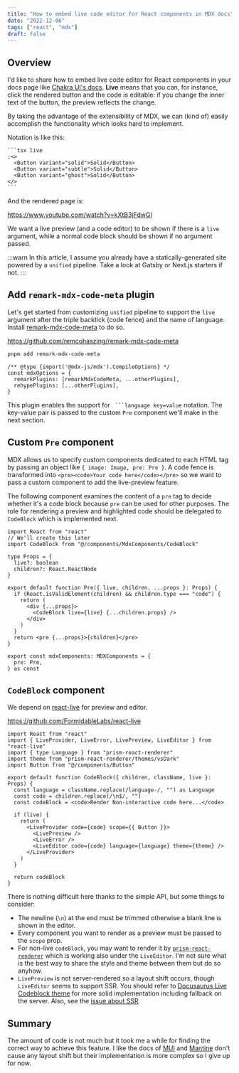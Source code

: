 ```yaml
---
title: "How to embed live code editor for React components in MDX docs"
date: "2022-12-06"
tags: ["react", "mdx"]
draft: false
---
```


## Overview

I'd like to share how to embed live code editor for React components in your docs page like [Chakra UI's docs](https://chakra-ui.com/docs/components/button). **Live** means that you can, for instance, click the rendered button and the code is editable: if you change the inner text of the button, the preview reflects the change.

By taking the advantage of the extensibility of MDX, we can (kind of) easily accomplish the functionality which looks hard to implement.

Notation is like this:

````mdx
```tsx live
;<>
  <Button variant="solid">Solid</Button>
  <Button variant="subtle">Solid</Button>
  <Button variant="ghost">Solid</Button>
</>
```
````

And the rendered page is:

https://www.youtube.com/watch?v=kXtB3jFdwGI

We want a live preview (and a code editor) to be shown if there is a `live` argument, while a normal code block should be shown if no argument passed.

:::warn
In this article, I assume you already have a statically-generated site powered by a `unified` pipeline. Take a look at Gatsby or Next.js starters if not.
:::

## Add `remark-mdx-code-meta` plugin

Let's get started from customizing `unified` pipeline to support the `live` argument after the triple backtick (code fence) and the name of language. Install [remark-mdx-code-meta](https://github.com/remcohaszing/remark-mdx-code-meta) to do so.

https://github.com/remcohaszing/remark-mdx-code-meta

```bash
pnpm add remark-mdx-code-meta
```

```tsx
/** @type {import('@mdx-js/mdx').CompileOptions} */
const mdxOptions = {
  remarkPlugins: [remarkMdxCodeMeta, ...otherPlugins],
  rehypePlugins: [...otherPlugins],
}
```

This plugin enables the support for ` ```language key=value` notation. The key-value pair is passed to the custom `Pre` component we'll make in the next section.

## Custom `Pre` component

MDX allows us to specify custom components dedicated to each HTML tag by passing an object like `{ image: Image, pre: Pre }`. A code fence is transformed into `<pre><code>Your code here</code></pre>` so we want to pass a custom component to add the live-preview feature.

The following component examines the content of a `pre` tag to decide whether it's a code block because `pre` can be used for other purposes. The role for rendering a preview and highlighted code should be delegated to `CodeBlock` which is implemented next.

```tsx:Pre.tsx
import React from "react"
// We'll create this later
import CodeBlock from "@/components/MdxComponents/CodeBlock"

type Props = {
  live?: boolean
  children?: React.ReactNode
}

export default function Pre({ live, children, ...props }: Props) {
  if (React.isValidElement(children) && children.type === "code") {
    return (
      <div {...props}>
        <CodeBlock live={live} {...children.props} />
      </div>
    )
  }
  return <pre {...props}>{children}</pre>
}
```

```tsx:MdxComponents.tsx
export const mdxComponents: MDXComponents = {
  pre: Pre,
} as const
```

## `CodeBlock` component

We depend on [react-live](https://github.com/FormidableLabs/react-live) for preview and editor.

https://github.com/FormidableLabs/react-live

```tsx:CodeBlock.tsx
import React from "react"
import { LiveProvider, LiveError, LivePreview, LiveEditor } from "react-live"
import { type Language } from "prism-react-renderer"
import theme from "prism-react-renderer/themes/vsDark"
import Button from "@/components/Button"

export default function CodeBlock({ children, className, live }: Props) {
  const language = className.replace(/language-/, "") as Language
  const code = children.replace(/\n$/, "")
  const codeBlock = <code>Render Non-interactive code here...</code>

  if (live) {
    return (
      <LiveProvider code={code} scope={{ Button }}>
        <LivePreview />
        <LiveError />
        <LiveEditor code={code} language={language} theme={theme} />
      </LiveProvider>
    )
  }

  return codeBlock
}
```

There is nothing difficult here thanks to the simple API, but some things to consider:

- The newline (`\n`) at the end must be trimmed otherwise a blank line is shown in the editor.
- Every component you want to render as a preview must be passed to the `scope` prop.
- For non-live `codeBlock`, you may want to render it by [`prism-react-renderer`](https://github.com/FormidableLabs/prism-react-renderer) which is working also under the `LiveEditor`. I'm not sure what is the best way to share the style and theme between them but do so anyhow.
- `LivePreview` is not server-rendered so a layout shift occurs, though `LiveEditor` seems to support SSR. You should refer to [Docusaurus Live Codeblock theme](https://github.com/facebook/docusaurus/tree/main/packages/docusaurus-theme-live-codeblock) for more solid implementation including fallback on the server. Also, see the [issue about SSR](https://github.com/facebook/docusaurus/issues/5747)

## Summary

The amount of code is not much but it took me a while for finding the correct way to achieve this feature. I like the docs of [MUI](https://mui.com/joy-ui/react-button) and [Mantine](https://mantine.dev/core/button/) don't cause any layout shift but their implementation is more complex so I give up for now.
